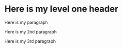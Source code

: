 # Here is my level one header

Here is my paragraph

Here is my 2nd paragraph

Here is my 3rd paragraph